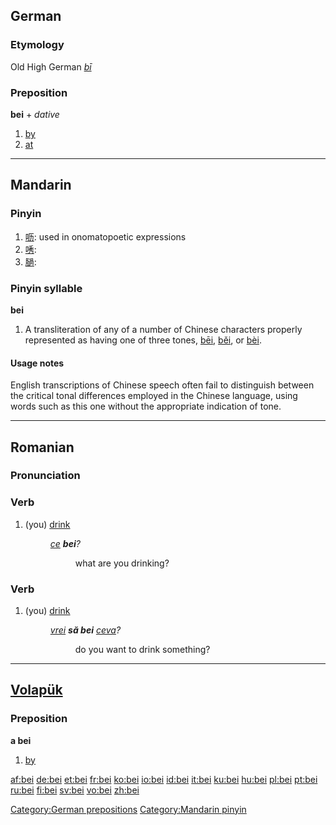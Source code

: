 {{see|bēi|běi|bèi}}
==German==

===Etymology===
Old High German ''[[bī]]''

===Preposition===
'''bei''' + ''dative''

# [[by]]
# [[at]]

[[Category:German prepositions]]

----

==Mandarin==

===Pinyin===
{{cmn-alt-pinyin|bei|bei0|bei5}}

# [[呖]]: used in onomatopoetic expressions
# [[唀]]:
# [[膼]]:

===Pinyin syllable===
'''bei'''

# A transliteration of any of a number of Chinese characters properly represented as having one of three tones, [[bēi]], [[běi]], or [[bèi]].

====Usage notes====
English transcriptions of Chinese speech often fail to distinguish between the critical tonal differences employed in the Chinese language, using words such as this one without the appropriate indication of tone.

[[Category:Mandarin pinyin]]

----

==Romanian==

===Pronunciation===
{{IPA|[bej]|lang=ro}}

===Verb===
{{ro-verbform|bea|person=2s|time=pres|tense=ind}}

# (you) [[drink]]
#:''[[ce]] '''bei'''?''
#::what are you drinking?

===Verb===
{{ro-verbform|bea|person=2s|time=pres|tense=sub}}

# (you) [[drink]]
#:''[[vrei]] '''să bei''' [[ceva]]?''
#::do you want to drink something?

----

==[[Volapük]]==

===Preposition===
'''a bei'''

# [[by]]

[[af:bei]]
[[de:bei]]
[[et:bei]]
[[fr:bei]]
[[ko:bei]]
[[io:bei]]
[[id:bei]]
[[it:bei]]
[[ku:bei]]
[[hu:bei]]
[[pl:bei]]
[[pt:bei]]
[[ru:bei]]
[[fi:bei]]
[[sv:bei]]
[[vo:bei]]
[[zh:bei]]